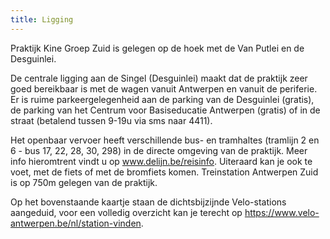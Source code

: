 ```yaml
---
title: Ligging
---
```


Praktijk Kine Groep Zuid is gelegen op de hoek met de Van Putlei en de Desguinlei.

De centrale ligging aan de Singel (Desguinlei) maakt dat de praktijk zeer goed bereikbaar is met de wagen vanuit Antwerpen en vanuit de periferie. Er is ruime parkeergelegenheid aan de parking van de Desguinlei (gratis), de parking van het Centrum voor Basiseducatie Antwerpen (gratis) of in de straat (betalend tussen 9-19u via sms naar 4411).

Het openbaar vervoer heeft verschillende bus- en tramhaltes (tramlijn 2 en 6 - bus 17, 22, 28, 30, 298) in de directe omgeving van de praktijk. Meer info hieromtrent vindt u op www.delijn.be/reisinfo. Uiteraard kan je ook te voet, met de fiets of met de bromfiets komen. Treinstation Antwerpen Zuid is op 750m gelegen van de praktijk.

Op het bovenstaande kaartje staan de dichtsbijzijnde Velo-stations aangeduid, voor een volledig overzicht kan je terecht op https://www.velo-antwerpen.be/nl/station-vinden.
